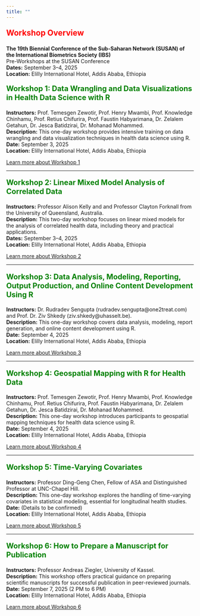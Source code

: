 ```yaml
---
title: ""
---
```


<p style="color: red; font-size: 1.5em; font-weight: bold;">Workshop Overview</p>

<p><strong>The 19th Biennial Conference of the Sub-Saharan Network (SUSAN) of the International Biometrics Society (IBS)</strong><br>
Pre-Workshops at the SUSAN Conference<br>
<strong>Dates:</strong> September 3–4, 2025<br>
<strong>Location:</strong> Elilly International Hotel, Addis Ababa, Ethiopia
</p>

<p style="color: green; font-size: 1.4em; font-weight: bold;">Workshop 1: Data Wrangling and Data Visualizations in Health Data Science with R</p>

**Instructors:** Prof. Temesgen Zewotir, Prof. Henry Mwambi, Prof. Knowledge Chinhamu, Prof. Retius Chifurira, Prof. Faustin Habyarimana, Dr. Zelalem Getahun, Dr. Jesca Batidzirai, Dr. Mohanad Mohammed.  
**Description:** This one-day workshop provides intensive training on data wrangling and data visualization techniques in health data science using R.  
**Date:** September 3, 2025  
**Location:** Elilly International Hotel, Addis Ababa, Ethiopia

[Learn more about Workshop 1](workshop 1.qmd)

---

<p style="color: green; font-size: 1.4em; font-weight: bold;">Workshop 2: Linear Mixed Model Analysis of Correlated Data</p>

**Instructors:** Professor Alison Kelly and and Professor Clayton Forknall from the University of Queensland, Australia.  
**Description:** This two-day workshop focuses on linear mixed models for the analysis of correlated health data, including theory and practical applications.  
**Dates:** September 3–4, 2025  
**Location:** Elilly International Hotel, Addis Ababa, Ethiopia

[Learn more about Workshop 2](workshop 2.qmd)

---

<p style="color: green; font-size: 1.4em; font-weight: bold;">Workshop 3: Data Analysis, Modeling, Reporting, Output Production, and Online Content Development Using R</p>

**Instructors:** Dr. Rudradev Sengupta (rudradev.sengupta@one2treat.com) and Prof. Dr. Ziv Shkedy (ziv.shkedy@uhasselt.be).  
**Description:** This one-day workshop covers data analysis, modeling, report generation, and online content development using R.  
**Date:** September 4, 2025  
**Location:** Elilly International Hotel, Addis Ababa, Ethiopia

[Learn more about Workshop 3](workshop 3.qmd)

---

<p style="color: green; font-size: 1.4em; font-weight: bold;">Workshop 4: Geospatial Mapping with R for Health Data</p>

**Instructors:** Prof. Temesgen Zewotir, Prof. Henry Mwambi, Prof. Knowledge Chinhamu, Prof. Retius Chifurira, Prof. Faustin Habyarimana, Dr. Zelalem Getahun, Dr. Jesca Batidzirai, Dr. Mohanad Mohammed.  
**Description:** This one-day workshop introduces participants to geospatial mapping techniques for health data science using R.  
**Date:** September 4, 2025  
**Location:** Elilly International Hotel, Addis Ababa, Ethiopia

[Learn more about Workshop 4](workshop 4.qmd)

---

<p style="color: green; font-size: 1.4em; font-weight: bold;">Workshop 5: Time-Varying Covariates</p>

**Instructors:** Professor Ding-Geng Chen, Fellow of ASA and Distinguished Professor at UNC-Chapel Hill.  
**Description:** This one-day workshop explores the handling of time-varying covariates in statistical modeling, essential for longitudinal health studies.  
**Date:** (Details to be confirmed)  
**Location:** Elilly International Hotel, Addis Ababa, Ethiopia

[Learn more about Workshop 5](workshop 5.qmd)

---

<p style="color: green; font-size: 1.4em; font-weight: bold;">Workshop 6: How to Prepare a Manuscript for Publication</p>

**Instructors:** Professor Andreas Ziegler, University of Kassel.  
**Description:** This workshop offers practical guidance on preparing scientific manuscripts for successful publication in peer-reviewed journals.  
**Date:** September 7, 2025 (2 PM to 6 PM)  
**Location:** Elilly International Hotel, Addis Ababa, Ethiopia

[Learn more about Workshop 6](workshop 6.qmd)
